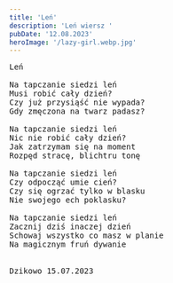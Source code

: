 ```yaml
---
title: 'Leń'
description: 'Leń wiersz '
pubDate: '12.08.2023'
heroImage: '/lazy-girl.webp.jpg'
---
```

<pre>
Leń

Na tapczanie siedzi leń
Musi robić cały dzień? 
Czy już przysiąść nie wypada?
Gdy zmęczona na twarz padasz?

Na tapczanie siedzi leń
Nic nie robić cały dzień?
Jak zatrzymam się na moment
Rozpęd stracę, blichtru tonę

Na tapczanie siedzi leń
Czy odpocząć umie cień?
Czy się ogrzać tylko w blasku
Nie swojego ech poklasku?

Na tapczanie siedzi leń
Zacznij dziś inaczej dzień
Schowaj wszystko co masz w planie
Na magicznym fruń dywanie


Dzikowo 15.07.2023
</pre>
